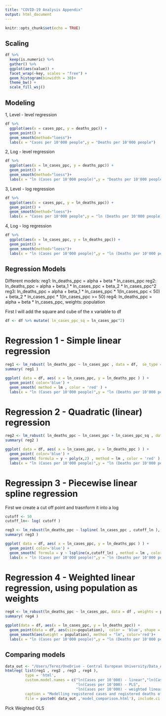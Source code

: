 ```yaml
---
title: "COVID-19 Analysis Appendix"
output: html_document
---
```


```r
knitr::opts_chunk$set(echo = TRUE)
```

## Scaling
```r
df %>%
  keep(is.numeric) %>% 
  gather() %>% 
  ggplot(aes(value)) +
  facet_wrap(~key, scales = "free") +
  geom_histogram(binwidth = 30)+
  theme_bw() + 
  scale_fill_wsj()
```


## Modeling

1, Level - level regression
```r
df %>% 
  ggplot(aes(x = cases_ppc, y = deaths_ppc)) +
  geom_point() +
  geom_smooth(method="loess")+
  labs(x = "Cases per 10'000 people",y = "Deaths per 10'000 people")
```

2, Log - level regression
```r
df %>% 
  ggplot(aes(x = ln_cases_ppc, y = deaths_ppc)) +
  geom_point() +
  geom_smooth(method="loess")+
  labs(x = "ln (Cases per 10'000 people)",y = "Deaths per 10'000 people")
```

3, Level - log regression
```r
df %>% 
  ggplot(aes(x = cases_ppc, y = ln_deaths_ppc)) +
  geom_point() +
  geom_smooth(method="loess")+
  labs(x = "Cases per 10'000 people",y = "ln (Deaths per 10'000 people)")
```

4, Log - log regression
```r
df %>% 
  ggplot(aes(x = ln_cases_ppc, y = ln_deaths_ppc)) +
  geom_point() +
  geom_smooth(method="loess")+
  labs(x = "ln (Cases per 10'000 people)",y = "ln (Deaths per 10'000 people)")
```

## Regression Models
Different models:
    reg1: ln_deaths_ppc = alpha + beta * ln_cases_ppc
    reg2: ln_deaths_ppc = alpha + beta_1 * ln_cases_ppc + beta_2 * ln_cases_ppc^2
    reg3: ln_deaths_ppc = alpha + beta_1 * ln_cases_ppc * 1(ln_cases_ppc < 50) +                beta_2 * ln_cases_ppc * 1(ln_cases_ppc >= 50)
    reg4: ln_deaths_ppc = alpha + beta * ln_cases_ppc, weights: population

First I will add the square and cube of the x variable to df
```r
df <- df %>% mutate( ln_cases_ppc_sq = ln_cases_ppc^2)
```

# Regression 1 - Simple linear regression
```r
reg1 <- lm_robust( ln_deaths_ppc ~ ln_cases_ppc , data = df,  se_type = "HC2" )
summary( reg1 )
```
```r
ggplot( data = df, aes( x = ln_cases_ppc, y = ln_deaths_ppc ) ) + 
  geom_point( color='blue') +
  geom_smooth( method = lm , color = 'red' ) +
  labs(x = "ln (Cases per 10'000 people)",y = "ln (Deaths per 10'000 people)")
```

# Regression 2 - Quadratic (linear) regression
```r
reg2 <- lm_robust( ln_deaths_ppc ~ ln_cases_ppc + ln_cases_ppc_sq , data = df )
summary( reg2 )
```
```r
ggplot( data = df, aes( x = ln_cases_ppc, y = ln_deaths_ppc ) ) + 
  geom_point( color='blue') +
  geom_smooth( formula = y ~ poly(x,2) , method = lm , color = 'red' ) +
  labs(x = "ln (Cases per 10'000 people)",y = "ln (Deaths per 10'000 people)")
```

# Regressipn 3 - Piecewise linear spline regression

First we create a cut off point and trasnform it into a log
```r
cutoff <- 50
cutoff_ln<- log( cutoff )

reg3 <- lm_robust(ln_deaths_ppc ~ lspline( ln_cases_ppc , cutoff_ln ), data = df )
summary( reg3 )
```
```r
ggplot( data = df, aes( x = ln_cases_ppc, y = ln_deaths_ppc ) ) + 
  geom_point( color='blue') +
  geom_smooth( formula = y ~ lspline(x,cutoff_ln) , method = lm , color = 'red' ) +
  labs(x = "ln (Cases per 10'000 people)",y = "ln (Deaths per 10'000 people)")
```

# Regression 4 - Weighted linear regression, using population as weights
```r
reg4 <- lm_robust(ln_deaths_ppc ~ ln_cases_ppc, data = df , weights = population)
summary( reg4 )
```
```r
ggplot(data = df, aes(x = ln_cases_ppc, y = ln_deaths_ppc)) +
  geom_point(data = df, aes(size=population),  color = 'blue', shape = 16, alpha = 0.6,  show.legend=F) +
  geom_smooth(aes(weight = population), method = "lm", color='red')+
  labs(x = "ln (Cases per 10'000 people)",y = "ln (Deaths per 10'000 people)")
```

## Comparing models
```r
data_out <- "/Users/Terez/OneDrive - Central European University/Data_Analysis_02/DA2_Assignment_1/out/"
htmlreg( list(reg1 , reg2 , reg3 , reg4 ),
         type = 'html',
         custom.model.names = c("ln(Cases per 10'000) - linear","ln(Cases per 10'000) - quadratic",
                                "ln(Cases per 10'000) - PLS",
                                "ln(Cases per 10'000) - weighted linear"),
         caption = "Modelling registered cases and registered deaths of COVID-19 in different countries",
         file = paste0( data_out ,'model_comparison.html'), include.ci = FALSE)
```

Pick Weighted OLS

